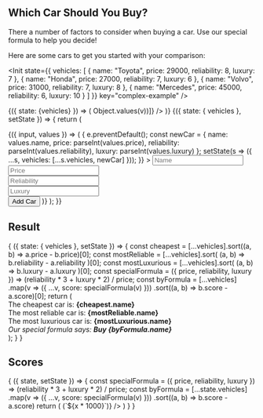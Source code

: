 
<link href="https://unpkg.com/github-markdown-css@2.10.0/github-markdown.css" rel="stylesheet" />

<article className="markdown-body">

# Which Car Should You Buy?

There a number of factors to consider when buying a car. Use our special formula to help you decide!

Here are some cars to get you started with your comparison:

<Init
  state={{
    vehicles: [
      { name: "Toyota", price: 29000, reliability: 8, luxury: 7 },
      { name: "Honda", price: 27000, reliability: 7, luxury: 6 },
      { name: "Volvo", price: 31000, reliability: 7, luxury: 8 },
      { name: "Mercedes", price: 45000, reliability: 6, luxury: 10 }
    ]
  }}
  key="complex-example"
/>

<!--
This is a table
-->

<Observe>
  {({ state: {vehicles} }) => (
    <Table
      data={[Object.keys(vehicles[0]), ...vehicles.map(v => Object.values(v))]}
    />
  )}
</Observe>


<!--
Form to add a car
-->

<Observe>
  {({ state: { vehicles }, setState }) => {
    return (
      <Form initial={{ name: "", price: 0, reliability: 0, luxury: 0 }}>
        {({ input, values }) => (
          <form
            onSubmit={e => {
              e.preventDefault();
              const newCar = {
                name: values.name,
                price: parseInt(values.price),
                reliability: parseInt(values.reliability),
                luxury: parseInt(values.luxury)
              };
              setState(s => ({ ...s, vehicles: [...s.vehicles, newCar] }));
            }}
          >
            <input placeholder="Name" {...input("name").bind} type="text" />
            <br />
            <input
              placeholder="Price"
              {...input("price").bind}
              type="number"
            />
            <br />
            <input
              placeholder="Reliability"
              {...input("reliability").bind}
              type="number"
            />
            <br />
            <input
              placeholder="Luxury"
              {...input("luxury").bind}
              type="number"
            />
            <br />
            <button type="submit">Add Car</button>
          </form>
        )}
      </Form>
    );
  }}
</Observe>

## Result

<Observe>
  {
    ({ state: { vehicles }, setState }) => {
      const cheapest = [...vehicles].sort((a, b) => a.price - b.price)[0];
      const mostReliable = [...vehicles].sort(
        (a, b) => b.reliability - a.reliability
      )[0];
      const mostLuxurious = [...vehicles].sort(
        (a, b) => b.luxury - a.luxury
      )[0];
      const specialFormula = ({ price, reliability, luxury }) =>
        (reliability * 3 + luxury * 2) / price;
      const byFormula = [...vehicles]
        .map(v => ({ ...v, score: specialFormula(v) }))
        .sort((a, b) => b.score - a.score)[0];
      return (
        <div>
          <div>
            The cheapest car is: <b>{cheapest.name}</b>
          </div>
          <div>
            The most reliable car is: <b>{mostReliable.name}</b>
          </div>
          <div>
            The most luxurious car is: <b>{mostLuxurious.name}</b>
          </div>
          <div>
            <i>
              Our special formula says: <b>Buy {byFormula.name}</b>
            </i>
          </div>
        </div>
      );
    }
  }
</Observe>

## Scores

<Observe>
  {
    ({ state, setState }) => {
      const specialFormula = ({ price, reliability, luxury }) =>
        (reliability * 3 + luxury * 2) / price;
      const byFormula = [...state.vehicles]
        .map(v => ({ ...v, score: specialFormula(v) }))
        .sort((a, b) => b.score - a.score)
      return ( 
        <VictoryChart domainPadding={20} theme={VictoryTheme.material}>
          <VictoryAxis
            dependentAxis
            tickFormat={(x) => (`${x * 1000}`)}
          />
          <VictoryAxis />
          <VictoryBar data={byFormula} x="name" y="score" fill="blue" />
        </VictoryChart>
      )
    }
  }
</Observe>

</article>
